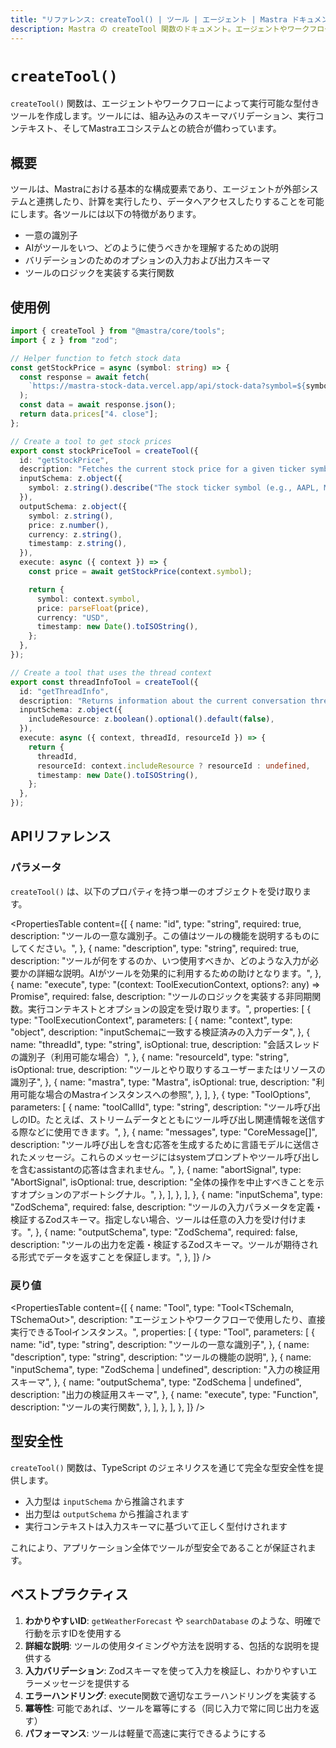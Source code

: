 ---
title: "リファレンス: createTool() | ツール | エージェント | Mastra ドキュメント"
description: Mastra の createTool 関数のドキュメント。エージェントやワークフロー用のカスタムツールを作成します。
---

# `createTool()`

`createTool()` 関数は、エージェントやワークフローによって実行可能な型付きツールを作成します。ツールには、組み込みのスキーマバリデーション、実行コンテキスト、そしてMastraエコシステムとの統合が備わっています。

## 概要

ツールは、Mastraにおける基本的な構成要素であり、エージェントが外部システムと連携したり、計算を実行したり、データへアクセスしたりすることを可能にします。各ツールには以下の特徴があります。

- 一意の識別子
- AIがツールをいつ、どのように使うべきかを理解するための説明
- バリデーションのためのオプションの入力および出力スキーマ
- ツールのロジックを実装する実行関数

## 使用例

```ts filename="src/tools/stock-tools.ts" showLineNumbers copy
import { createTool } from "@mastra/core/tools";
import { z } from "zod";

// Helper function to fetch stock data
const getStockPrice = async (symbol: string) => {
  const response = await fetch(
    `https://mastra-stock-data.vercel.app/api/stock-data?symbol=${symbol}`,
  );
  const data = await response.json();
  return data.prices["4. close"];
};

// Create a tool to get stock prices
export const stockPriceTool = createTool({
  id: "getStockPrice",
  description: "Fetches the current stock price for a given ticker symbol",
  inputSchema: z.object({
    symbol: z.string().describe("The stock ticker symbol (e.g., AAPL, MSFT)"),
  }),
  outputSchema: z.object({
    symbol: z.string(),
    price: z.number(),
    currency: z.string(),
    timestamp: z.string(),
  }),
  execute: async ({ context }) => {
    const price = await getStockPrice(context.symbol);

    return {
      symbol: context.symbol,
      price: parseFloat(price),
      currency: "USD",
      timestamp: new Date().toISOString(),
    };
  },
});

// Create a tool that uses the thread context
export const threadInfoTool = createTool({
  id: "getThreadInfo",
  description: "Returns information about the current conversation thread",
  inputSchema: z.object({
    includeResource: z.boolean().optional().default(false),
  }),
  execute: async ({ context, threadId, resourceId }) => {
    return {
      threadId,
      resourceId: context.includeResource ? resourceId : undefined,
      timestamp: new Date().toISOString(),
    };
  },
});
```

## APIリファレンス

### パラメータ

`createTool()` は、以下のプロパティを持つ単一のオブジェクトを受け取ります。

<PropertiesTable
  content={[
    {
      name: "id",
      type: "string",
      required: true,
      description:
        "ツールの一意な識別子。この値はツールの機能を説明するものにしてください。",
    },
    {
      name: "description",
      type: "string",
      required: true,
      description:
        "ツールが何をするのか、いつ使用すべきか、どのような入力が必要かの詳細な説明。AIがツールを効果的に利用するための助けとなります。",
    },
    {
      name: "execute",
      type: "(context: ToolExecutionContext, options?: any) => Promise<any>",
      required: false,
      description:
        "ツールのロジックを実装する非同期関数。実行コンテキストとオプションの設定を受け取ります。",
      properties: [
        {
          type: "ToolExecutionContext",
          parameters: [
            {
              name: "context",
              type: "object",
              description: "inputSchemaに一致する検証済みの入力データ",
            },
            {
              name: "threadId",
              type: "string",
              isOptional: true,
              description: "会話スレッドの識別子（利用可能な場合）",
            },
            {
              name: "resourceId",
              type: "string",
              isOptional: true,
              description: "ツールとやり取りするユーザーまたはリソースの識別子",
            },
            {
              name: "mastra",
              type: "Mastra",
              isOptional: true,
              description: "利用可能な場合のMastraインスタンスへの参照",
            },
          ],
        },
        {
          type: "ToolOptions",
          parameters: [
            {
              name: "toolCallId",
              type: "string",
              description:
                "ツール呼び出しのID。たとえば、ストリームデータとともにツール呼び出し関連情報を送信する際などに使用できます。",
            },
            {
              name: "messages",
              type: "CoreMessage[]",
              description:
                "ツール呼び出しを含む応答を生成するために言語モデルに送信されたメッセージ。これらのメッセージにはsystemプロンプトやツール呼び出しを含むassistantの応答は含まれません。",
            },
            {
              name: "abortSignal",
              type: "AbortSignal",
              isOptional: true,
              description:
                "全体の操作を中止すべきことを示すオプションのアボートシグナル。",
            },
          ],
        },
      ],
    },
    {
      name: "inputSchema",
      type: "ZodSchema",
      required: false,
      description:
        "ツールの入力パラメータを定義・検証するZodスキーマ。指定しない場合、ツールは任意の入力を受け付けます。",
    },
    {
      name: "outputSchema",
      type: "ZodSchema",
      required: false,
      description:
        "ツールの出力を定義・検証するZodスキーマ。ツールが期待される形式でデータを返すことを保証します。",
    },
  ]}
/>

### 戻り値

<PropertiesTable
  content={[
    {
      name: "Tool",
      type: "Tool<TSchemaIn, TSchemaOut>",
      description:
        "エージェントやワークフローで使用したり、直接実行できるToolインスタンス。",
      properties: [
        {
          type: "Tool",
          parameters: [
            {
              name: "id",
              type: "string",
              description: "ツールの一意な識別子",
            },
            {
              name: "description",
              type: "string",
              description: "ツールの機能の説明",
            },
            {
              name: "inputSchema",
              type: "ZodSchema | undefined",
              description: "入力の検証用スキーマ",
            },
            {
              name: "outputSchema",
              type: "ZodSchema | undefined",
              description: "出力の検証用スキーマ",
            },
            {
              name: "execute",
              type: "Function",
              description: "ツールの実行関数",
            },
          ],
        },
      ],
    },
  ]}
/>

## 型安全性

`createTool()` 関数は、TypeScript のジェネリクスを通じて完全な型安全性を提供します。

- 入力型は `inputSchema` から推論されます
- 出力型は `outputSchema` から推論されます
- 実行コンテキストは入力スキーマに基づいて正しく型付けされます

これにより、アプリケーション全体でツールが型安全であることが保証されます。

## ベストプラクティス

1. **わかりやすいID**: `getWeatherForecast` や `searchDatabase` のような、明確で行動を示すIDを使用する
2. **詳細な説明**: ツールの使用タイミングや方法を説明する、包括的な説明を提供する
3. **入力バリデーション**: Zodスキーマを使って入力を検証し、わかりやすいエラーメッセージを提供する
4. **エラーハンドリング**: execute関数で適切なエラーハンドリングを実装する
5. **冪等性**: 可能であれば、ツールを冪等にする（同じ入力で常に同じ出力を返す）
6. **パフォーマンス**: ツールは軽量で高速に実行できるようにする
